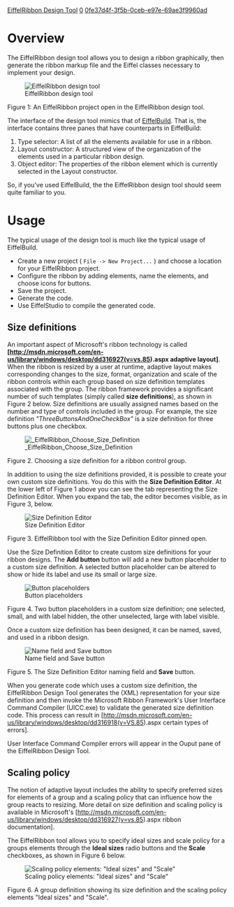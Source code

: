 [[Property:title|EiffelRibbon Design Tool]]
[[Property:weight|0]]
[[Property:uuid|0fe37d4f-3f5b-0ceb-e97e-69ae3f9960ad]]
=Overview=

The EiffelRibbon design tool allows you to design a ribbon graphically, then generate the ribbon markup file and the Eiffel classes necessary to implement your design. 


[[Image:EiffelRibbon design tool 01|EiffelRibbon design tool]]

Figure 1: An EiffelRibbon project open in the EiffelRibbon design tool.


The interface of the design tool mimics that of [[EiffelBuild|EiffelBuild]]. That is, the interface contains three panes that have counterparts in EiffelBuild:

# Type selector: A list of all the elements available for use in a ribbon.
# Layout constructor: A structured view of the organization of the elements used in a particular ribbon design.
# Object editor: The properties of the ribbon element which is currently selected in the Layout constructor.

So, if you've used EiffelBuild, the the EiffelRibbon design tool should seem quite familiar to you. 

=Usage=

The typical usage of the design tool is much like the typical usage of EiffelBuild. 

* Create a new project ( <code lang="text">File -> New Project...</code> ) and choose a location for your EiffelRibbon project.
* Configure the ribbon by adding elements, name the elements, and choose icons for buttons.
* Save the project.
* Generate the code.
* Use EiffelStudio to compile the generated code.

==Size definitions==

An important aspect of Microsoft's ribbon technology is called '''[http://msdn.microsoft.com/en-us/library/windows/desktop/dd316927(v=vs.85).aspx adaptive layout]'''. When the ribbon is resized by a user at runtime, adaptive layout makes corresponding changes to the size, format, organization and scale of the ribbon controls within each group based on size definition templates associated with the group. The ribbon framework provides a significant number of such templates (simply called '''size definitions'''), as shown in Figure 2 below. Size definitions are usually assigned names based on the number and type of controls included in the group. For example, the size definition ''"ThreeButtonsAndOneCheckBox"'' is a size definition for three buttons plus one checkbox.


[[Image: EiffelRibbon Choose Size Definition]]

Figure 2. Choosing a size definition for a ribbon control group.


In addition to using the size definitions provided, it is possible to create your own custom size definitions. You do this with the '''Size Definition Editor'''. At the lower left of Figure 1 above you can see the tab representing the Size Definition Editor. When you expand the tab, the editor becomes visible, as in Figure 3, below.


[[Image: EiffelRibbon size definition editor|Size Definition Editor]]

Figure 3. EiffelRibbon tool with the Size Definition Editor pinned open.


Use the Size Definition Editor to create custom size definitions for your ribbon designs. The '''Add button''' button will add a new button placeholder to a custom size definition. A selected button placeholder can be altered to show or hide its label and use its small or large size. 


[[Image: Size Definition Editor 02|Button placeholders]]

Figure 4. Two button placeholders in a custom size definition; one selected, small, and with label hidden, the other unselected, large with label visible.


Once a custom size definition has been designed, it can be named, saved, and used in a ribbon design.


[[Image: Size Definition Editor 03|Name field and Save button]]

Figure 5. The Size Definition Editor naming field and '''Save''' button.


When you generate code which uses a custom size definition, the EiffelRibbon Design Tool generates the (XML) representation for your size definition and then invoke the Microsoft Ribbon Framework's User Interface Command Compiler (UICC.exe) to validate the generated size definition code. This process can result in [http://msdn.microsoft.com/en-us/library/windows/desktop/dd316918(v=VS.85).aspx certain types of errors]. 

User Interface Command Compiler errors will appear in the Ouput pane of the EiffelRibbon Design Tool.


==Scaling policy==

The notion of adaptive layout includes the ability to specify preferred sizes for elements of a group and a scaling policy that can influence how the group reacts to resizing. More detail on size definition and scaling policy is available in Microsoft's [http://msdn.microsoft.com/en-us/library/windows/desktop/dd316927(v=vs.85).aspx ribbon documentation]. 

The EiffelRibbon tool allows you to specify ideal sizes and scale policy for a groups elements through the '''Ideal sizes''' radio buttons and the '''Scale''' checkboxes, as shown in Figure 6 below.


[[Image: EiffelRibbon design tool 02|Scaling policy elements: "Ideal sizes" and "Scale"]]

Figure 6. A group definition showing its size definition and the scaling policy elements "Ideal sizes" and "Scale".





